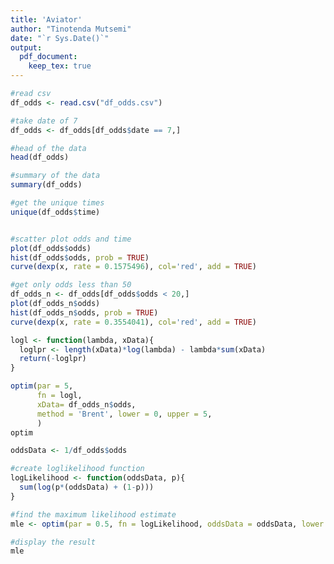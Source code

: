 ```yaml
---
title: 'Aviator'
author: "Tinotenda Mutsemi"
date: "`r Sys.Date()`"
output:
  pdf_document:
    keep_tex: true
---
```


```r
#read csv 
df_odds <- read.csv("df_odds.csv")

#take date of 7
df_odds <- df_odds[df_odds$date == 7,]

#head of the data
head(df_odds)

```


```r
#summary of the data
summary(df_odds)
```
```r
#get the unique times 
unique(df_odds$time)
```

```r
```



```r
#scatter plot odds and time
plot(df_odds$odds)
hist(df_odds$odds, prob = TRUE)
curve(dexp(x, rate = 0.1575496), col='red', add = TRUE)

```

```r
#get only odds less than 50
df_odds_n <- df_odds[df_odds$odds < 20,]
plot(df_odds_n$odds)
hist(df_odds_n$odds, prob = TRUE)
curve(dexp(x, rate = 0.3554041), col='red', add = TRUE)

```

```r
logl <- function(lambda, xData){
  loglpr <- length(xData)*log(lambda) - lambda*sum(xData) 
  return(-loglpr)
}

optim(par = 5, 
      fn = logl, 
      xData= df_odds_n$odds, 
      method = 'Brent', lower = 0, upper = 5,
      )
optim
```


```r
oddsData <- 1/df_odds$odds

#create loglikelihood function
logLikelihood <- function(oddsData, p){
  sum(log(p*(oddsData) + (1-p)))
}

#find the maximum likelihood estimate
mle <- optim(par = 0.5, fn = logLikelihood, oddsData = oddsData, lower = 0.0001, upper = 1)

#display the result
mle
```


```r
```

```r
```

